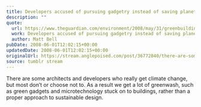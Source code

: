```yaml
---
title: Developers accused of pursuing gadgetry instead of saving planet
description: ""
quote:
  url: https://www.theguardian.com/environment/2008/may/31/greenbuilding.ethicalliving
  work: Developers accused of pursuing gadgetry instead of saving planet
  author: Matt Bell
pubDate: 2008-06-01T12:02:15+00:00
updatedDate: 2008-06-01T12:02:15+00:00
originalUrl: https://stream.anglepoised.com/post/36772840/there-are-some-architects-and-developers-who
source: tumblr stream
---
```


There are some architects and developers who really get climate change, but most don&rsquo;t or choose not to. As a result we get a lot of greenwash, such as green gadgets and microtechnology stuck on to buildings, rather than a proper approach to sustainable design.
